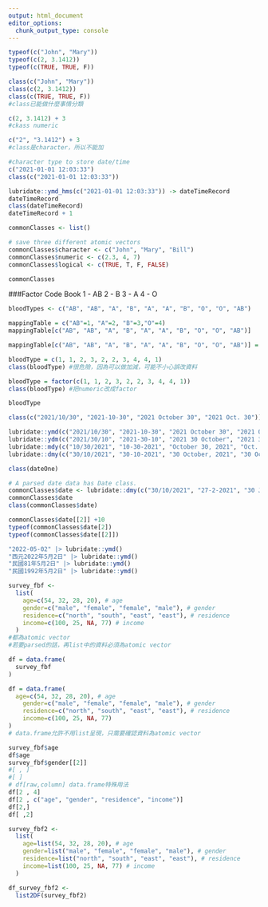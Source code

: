 ```yaml
---
output: html_document
editor_options: 
  chunk_output_type: console
---
```

```r
typeof(c("John", "Mary"))
typeof(c(2, 3.1412)) 
typeof(c(TRUE, TRUE, F))
```

```r
class(c("John", "Mary"))
class(c(2, 3.1412))
class(c(TRUE, TRUE, F))
#class已能做什麼事情分類
```

```r
c(2, 3.1412) + 3
#ckass numeric
```

```r
c("2", "3.1412") + 3
#class是character，所以不能加
```

```r
#character type to store date/time
c("2021-01-01 12:03:33")
class(c("2021-01-01 12:03:33"))

lubridate::ymd_hms(c("2021-01-01 12:03:33")) -> dateTimeRecord
dateTimeRecord
class(dateTimeRecord)
dateTimeRecord + 1
```

```r
commonClasses <- list()

# save three different atomic vectors
commonClasses$character <- c("John", "Mary", "Bill")
commonClasses$numeric <- c(2.3, 4, 7)
commonClasses$logical <- c(TRUE, T, F, FALSE)

commonClasses

```



###Factor
Code Book
  1 - AB
  2 - B
  3 - A
  4 - O

```r
bloodTypes <- c("AB", "AB", "A", "B", "A", "A", "B", "O", "O", "AB")
```

```r
mappingTable = c("AB"=1, "A"=2, "B"=3,"O"=4)
mappingTable[c("AB", "AB", "A", "B", "A", "A", "B", "O", "O", "AB")]
```

```r
mappingTable[c("AB", "AB", "A", "B", "A", "A", "B", "O", "O", "AB")] = c(1, 1, 2, 3,.....)
```

```r
bloodType = c(1, 1, 2, 3, 2, 2, 3, 4, 4, 1)
class(bloodType) #很危險，因為可以做加減，可能不小心誤改資料

```
```r
bloodType = factor(c(1, 1, 2, 3, 2, 2, 3, 4, 4, 1))
class(bloodType) #把numeric改成factor
```

```r
bloodType
```
```r
class(c("2021/10/30", "2021-10-30", "2021 October 30", "2021 Oct. 30"))
```

```r
lubridate::ymd(c("2021/10/30", "2021-10-30", "2021 October 30", "2021 Oct. 30"))
lubridate::ydm(c("2021/30/10", "2021-30-10", "2021 30 October", "2021 30 Oct."))
lubridate::mdy(c("10/30/2021", "10-30-2021", "October 30, 2021", "Oct. 30, 2021"))
lubridate::dmy(c("30/10/2021", "30-10-2021", "30 October, 2021", "30 Oct., 2021")) -> dateOne
```
```r
class(dateOne)
```

```r
# A parsed date data has Date class.
commonClasses$date <- lubridate::dmy(c("30/10/2021", "27-2-2021", "30 January, 2021", "30 mar., 2021"), tz = "Asia/Taipei")
commonClasses$date
class(commonClasses$date)
```


```r
commonClasses$date[[2]] +10
typeof(commonClasses$date[2])
typeof(commonClasses$date[[2]])
```

```r
"2022-05-02" |> lubridate::ymd()
"西元2022年5月2日" |> lubridate::ymd()
"民國81年5月2日" |> lubridate::ymd()
"民國1992年5月2日" |> lubridate::ymd()
```

```r
survey_fbf <-
  list(
    age=c(54, 32, 28, 20), # age
    gender=c("male", "female", "female", "male"), # gender
    residence=c("north", "south", "east", "east"), # residence
    income=c(100, 25, NA, 77) # income
  )
#都為atomic vector
#若要parsed的話，再list中的資料必須為atomic vector

df = data.frame(
  survey_fbf
)

df = data.frame(
  age=c(54, 32, 28, 20), # age
    gender=c("male", "female", "female", "male"), # gender
    residence=c("north", "south", "east", "east"), # residence
    income=c(100, 25, NA, 77)
)
# data.frame允許不用list呈現，只需要確認資料為atomic vector

survey_fbf$age
df$age
survey_fbf$gender[[2]]
#[ , ]
#[ ]
# df[raw,column] data.frame特殊用法
df[2 , 4]
df[2 , c("age", "gender", "residence", "income")]
df[2,]
df[ ,2]
```

```r
survey_fbf2 <-
  list(
    age=list(54, 32, 28, 20), # age
    gender=list("male", "female", "female", "male"), # gender
    residence=list("north", "south", "east", "east"), # residence
    income=list(100, 25, NA, 77) # income
  )

df_survey_fbf2 <- 
  list2DF(survey_fbf2)
```



















